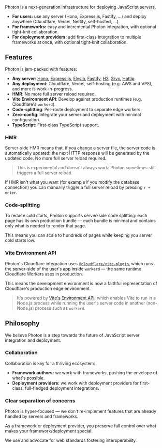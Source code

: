 
Photon is a next-generation infrastructure for deploying JavaScript servers.

- **For users:** use any server (Hono, Express.js, Fastify, ...) and deploy anywhere (Cloudflare, Vercel, Netlify, self-hosted, ...).
- **For frameworks:** easy and incremental Photon integration, with optional <Link href="#collaboration">tight-knit collaboration</Link>.
- **For deployment providers:** add first-class integration to multiple frameworks at once, with optional <Link href="#collaboration">tight-knit collaboration</Link>.


## Features

Photon is jam-packed with features:
- **Any server**:
  [Hono](https://hono.dev/),
  [Express.js](https://expressjs.com/),
  [Elysia](https://elysiajs.com/),
  [Fastify](https://fastify.dev/),
  [H3](https://h3.dev/),
  [Srvx](https://srvx.h3.dev/),
  [Hattip](https://github.com/hattipjs/hattip).
- **Any deployment**: Cloudflare, Vercel, self-hosting (e.g. AWS and VPS), and more is work-in-progress.
- **HMR**: No more full server reload required.
- **Vite Environment API**: Develop against production runtimes (e.g. Cloudflare's `workerd`).
- **Code-splitting**: Per-route deployment to separate edge workers.
- **Zero-config**: Integrate your server and deployment with minimal configuration.
- **TypeScript**: First-class TypeScript support.

### HMR

Server-side HMR means that, if you change a server file, the server code is automatically updated: the next HTTP response will be generated by the updated code. No more full server reload required.

> This is experimental and doesn't always work: Photon sometimes still triggers a full server reload.

If HMR isn't what you want (for example if you modify the database connection) you can manually trigger a full server reload by pressing `r + enter`.

### Code-splitting

To reduce cold starts, Photon supports server-side code splitting: each page has its own production bundle — each bundle is minimal and contains only what is needed to render that page.

This means you can scale to hundreds of pages while keeping you server cold starts low.

### Vite Environment API

Photon's Cloudflare integration uses [`@cloudflare/vite-plugin`](https://blog.cloudflare.com/introducing-the-cloudflare-vite-plugin/), which runs the server-side of the user's app inside `workerd` — the same runtime Cloudflare Workers uses in production.

This means the development environment is now a faithful representation of Cloudflare's production edge environment.

> It's powered by [Vite's Environment API](https://vike.dev/blog/vite-6), which enables Vite to run in a Node.js process while running the user's server code in another (non-Node.js) process such as `workerd`.


## Philosophy

We believe Photon is a step towards the future of JavaScript server integration and deployment.

### Collaboration

Collaboration is key for a thriving ecosystem:
- **Framework authors:** we work with frameworks, pushing the envelope of what's possible.
- **Deployment providers:** we work with deployment providers for first-class, full-fledged deployment integrations.

### Clear separation of concerns

Photon is hyper-focused — we don't re-implement features that are already handled by servers and frameworks.

As a framework or deployment provider, you preserve full control over what makes your framework/deployment special.

We use and advocate for web standards fostering interoperability.
